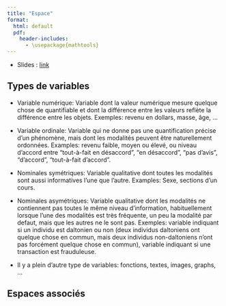 ```yaml
--- 
title: "Espace"
format: 
  html: default
  pdf:
    header-includes: 
      - \usepackage{mathtools}
--- 
```


* Slides : [link](../slides/03-spaces-slides.qmd)


## Types de variables

* Variable numérique: Variable dont la valeur numérique mesure quelque chose de quantifiable et dont la différence entre les valeurs reflète la différence entre les objets. Exemples: revenu en dollars, masse, âge, ...

* Variable ordinale: Variable qui ne donne pas une quantification précise d'un phénomène, mais dont les modalités peuvent être naturellement ordonnées. Examples: revenu faible, moyen ou élevé, ou niveau d'accord entre "tout-à-fait en désaccord", "en désaccord", "pas d'avis", "d'accord", "tout-à-fait d'accord".

* Nominales symétriques: Variable qualitative dont toutes les modalités sont aussi informatives l'une que l'autre. Examples: Sexe, sections d'un cours.

* Nominales asymétriques: Variable qualitative dont les modalités ne contiennent pas toutes le même niveau d'information, habituellement lorsque l'une des modalités est très fréquente, un peu la modalité par defaut, mais que les autres ne le sont pas. Exemples: variable indiquant si un individu est daltonien ou non (deux individus daltoniens ont quelque chose en commun, mais deux individus non-daltoniens n'ont pas forcément quelque chose en commun), variable indiquant si une transaction est frauduleuse.

* Il y a plein d'autre type de variables: fonctions, textes, images, graphs, ...

## Espaces associés 

  
